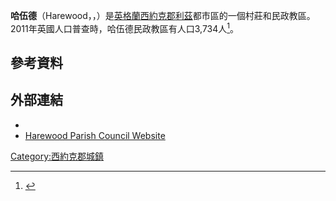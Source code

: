 {{expand|time=2016-03-22T05:22:01+00:00}}
{{infobox UK place|
|country = 英格蘭
|latitude= 53.90
|longitude= -1.51
|official_name= Harewood
|static_image= [[File:Harewood_House_frontage.JPG|240px]]
|static_image_caption= 
|population = 3,734
|population_ref = (2011)
|civil_parish= Harewood
|metropolitan_borough= [[利茲市|利茲市]]
|metropolitan_county = [[西約克郡|西約克郡]]
|region= 約克郡和亨伯
|constituency_westminster= [[埃爾默特和羅斯韋爾_(英國國會選區)|埃爾默特和羅斯韋爾]]
|post_town= LEEDS
|postcode_district = LS17
|postcode_area= LS
|dial_code= 0113
|os_grid_reference= SE321449
}}
'''哈伍德'''（Harewood，{{IPAc-en|ˈ|h|ɛər|w|ʊ|d}}，{{respell|HAIR|wuud}}）是[[英格蘭|英格蘭]][[西約克郡|西約克郡]][[利茲|利茲]]都市區的一個村莊和民政教區。2011年英國人口普查時，哈伍德民政教區有人口3,734人<ref>{{cite web|url=http://www.neighbourhood.statistics.gov.uk/dissemination/LeadKeyFigures.do?a=7&b=11124231&c=Harewood&d=16&e=62&g=6373822&i=1001x1003x1032x1004&m=0&r=1&s=1456582869828&enc=1|title=Civil Parish population 2011|accessdate=27 February 2016|publisher=Office for National Statistics|work=Nerighbourhood Statistics|archive-url=https://web.archive.org/web/20160314145629/http://www.neighbourhood.statistics.gov.uk/dissemination/LeadKeyFigures.do?a=7&b=11124231&c=Harewood&d=16&e=62&g=6373822&i=1001x1003x1032x1004&m=0&r=1&s=1456582869828&enc=1|archive-date=2016-03-14|dead-url=yes}}</ref>。
==參考資料==
<references/>
==外部連結==
{{Commons category|Harewood, Yorkshire}}
* {{cite web | url = http://www.genuki.org.uk/big/eng/YKS/WRY/Harewood/index.html | title = The Ancient Parish of Harewood | publisher = [[GENUKI|GENUKI]] | accessdate = 2007-10-29 | archive-date = 2017-07-08 | archive-url = https://web.archive.org/web/20170708010725/http://www.genuki.org.uk/big/eng/YKS/WRY/Harewood/index.html | dead-url = no }}
* [https://web.archive.org/web/20190111210032/https://harewoodparishcouncil.co.uk/ Harewood Parish Council Website]
[[Category:西約克郡城鎮|Category:西約克郡城鎮]]